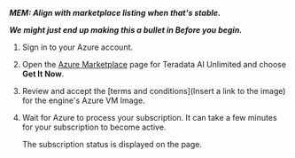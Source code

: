

***MEM: Align with marketplace listing when that's stable.***

***We might just end up making this a bullet in Before you begin.***

1. Sign in to your Azure account.

2. Open the [Azure Marketplace](https://azuremarketplace.microsoft.com) page for Teradata AI Unlimited and choose **Get It Now**.

3. Review and accept the [terms and conditions](Insert a link to the image) for the engine's Azure VM Image.

4. Wait for Azure to process your subscription. It can take a few minutes for your subscription to become active.
  
    The subscription status is displayed on the page.




